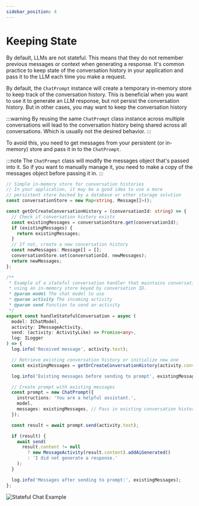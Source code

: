 ```yaml
---
sidebar_position: 4
---
```



# Keeping State

By default, LLMs are not stateful. This means that they do not remember previous messages or context when generating a response.
It's common practice to keep state of the conversation history in your application and pass it to the LLM each time you make a request.

By default, the `ChatPrompt` instance will create a temporary in-memory store to keep track of the conversation history. This is beneficial
when you want to use it to generate an LLM response, but not persist the conversation history. But in other cases, you may want to keep the conversation history

:::warning
By reusing the same `ChatPrompt` class instance across multiple conversations will lead to the conversation history being shared across all conversations. Which is usually not the desired behavior.
:::

To avoid this, you need to get messages from your persistent (or in-memory) store and pass it in to the `ChatPrompt`.

:::note
The `ChatPrompt` class will modify the messages object that's passed into it. So if you want to manually manage it, you need to make a copy of the messages object before passing it in.
:::

```ts
// Simple in-memory store for conversation histories
// In your application, it may be a good idea to use a more
// persistent store backed by a database or other storage solution
const conversationStore = new Map<string, Message[]>();

const getOrCreateConversationHistory = (conversationId: string) => {
  // Check if conversation history exists
  const existingMessages = conversationStore.get(conversationId);
  if (existingMessages) {
    return existingMessages;
  }
  // If not, create a new conversation history
  const newMessages: Message[] = [];
  conversationStore.set(conversationId, newMessages);
  return newMessages;
};
```

```ts
/**
 * Example of a stateful conversation handler that maintains conversation history
 * using an in-memory store keyed by conversation ID.
 * @param model The chat model to use
 * @param activity The incoming activity
 * @param send Function to send an activity
 */
export const handleStatefulConversation = async (
  model: IChatModel,
  activity: IMessageActivity,
  send: (activity: ActivityLike) => Promise<any>,
  log: ILogger
) => {
  log.info('Received message', activity.text);

  // Retrieve existing conversation history or initialize new one
  const existingMessages = getOrCreateConversationHistory(activity.conversation.id);

  log.info('Existing messages before sending to prompt', existingMessages);

  // Create prompt with existing messages
  const prompt = new ChatPrompt({
    instructions: 'You are a helpful assistant.',
    model,
    messages: existingMessages, // Pass in existing conversation history
  });

  const result = await prompt.send(activity.text);

  if (result) {
    await send(
      result.content != null
        ? new MessageActivity(result.content).addAiGenerated()
        : 'I did not generate a response.'
    );
  }

  log.info('Messages after sending to prompt:', existingMessages);
};
```

![Stateful Chat Example](/screenshots/stateful-chat-example.png)
